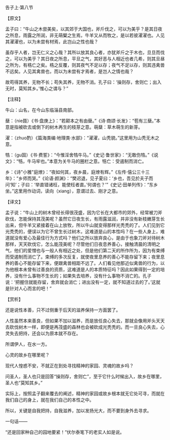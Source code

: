

告子上·第八节

【原文】

孟子曰：“牛山之木尝美矣，以其郊于大国也，斧斤伐之，可以为美乎？是其日夜之所息，雨露之所润，非无萌櫱之生焉，牛羊又从而牧之，是以若彼濯濯也。人见其濯濯也，以为未尝有材焉，此岂山之性也哉？

虽存乎人者，岂无仁义之心哉？其所以放其良心者，亦犹斧斤之于木也，旦旦而伐之，可以为美乎？其日夜之所息，平旦之气，其好恶与人相近也者几希，则其旦昼之所为，有梏亡之矣。梏之反覆，则其夜气不足以存；夜气不足以存，则其违禽兽不远矣。人见其禽兽也，而以为未尝有才焉者，是岂人之情也哉？

故苟得其养，无物不长；苟失其养，无物不消。孔子曰：‘操则存，舍则亡；出入无时，莫知其乡。’惟心之谓与？”

【注释】

牛山：山名，在今山东临淄县南部。

蘖：（nie聂）《书·盘庚上》：“若颠本之有由蘖。”《诗·商颂·长发》：“苞有三蘖。”本意是指被砍去或倒下的树木再生的枝芽之意。萌蘖：草木萌生的新芽。

濯：（zhuo酌）《篇海类编·地理类·水部》：“濯濯，山秃貌。”这里用为山秃无木之意。

牿：（gu固）《书·费誓》：“今惟淫舍牿牛马。”《史记·鲁世家》：“无敢伤牿。”《说文》：“牿，牛马牢也。”本意为关牛马的圈栏之意。牿亡：受遏制而消亡。

乡：《诗"小雅"庭燎》：“夜如何其，夜乡晨，庭燎有辉。”《左传·僖公三十三年》：“乡师而哭。”《论语·颜渊》：“樊迟退，见子夏曰：‘乡也，吾见於夫子而问‘知’；子曰：‘举直错诸枉，能使枉者直。’何谓也？’”《史记·田单列传》：“东乡坐。”这里用作动词，读向（xiang），意谓过去、刚才之意。

【译文】

孟子说：“牛山上的树木曾经长得很茂盛，因为它长在大都市的郊外，经常被刀斧砍伐，怎能保持其茂美呢？虽然它日夜生长，有雨露滋润，并非没有新枝嫩芽生长出来，但牛羊又紧接着在山上放牧，所以牛山就变得那样光秃秃的了。人们见到它光秃秃的，便误以为它不曾生长过树木，这难道是山的本性吗？在一些人身上，难道就没有爱心及最佳行为方式吗？他们之所以放弃良心，是由于也象刀斧对待树木那样，天天砍伐它，怎么能茂美呢？尽管他们日夜息养善心，接触清晨的清明之气，他们的爱憎也与一般人有相近之处，但是他们第二天的所作所为，因为有束缚而受遏制而消亡了。束缚的多次反复，就使夜里息养的善心不能存留下来；夜里息养的善心不能存留下来，便跟禽兽相距不远了。人们看见他那近似禽兽的行为，以为他根本未曾有过善良的资质，这难道是人的本质特征吗？因此如果得到一定的培养，没有什么事物不生长的；如果失去培养，没有什么事物不消亡的。孔子说：‘把握住就能存留，舍弃就会消亡；进出没有一定，就不知道过去的了。’这就是针对人心而言的吧！”

【赏析】

还是说性本善，只不过侧重于后天的滋养保持一方面罢了。

人性虽然本来善良，但如果不加以滋养，而是放任良心失去，那就会像用斧头天天去砍伐树木一样，即便是再茂盛的森林也会被砍成光秃秃的。而一旦良心失去，心灵失去把持，还会以为原本就不存在。

所谓伊人，在水一方。

心灵的故乡在哪里呢？

现代人惶惑不安，不就正在到处寻找精神的家园、灵魂的故乡吗？

问圣人，圣人也只是回答“操则存，舍则亡”，至于它什么时候出入，故乡在哪里，圣人也“莫知其乡。”

实际上，按照孟子翻来覆去的阐述，精神的家园或故乡根本就无它处可寻，而就在我们自己的身上，就在我们自己的本性之中。

所以，关键是自我把持，自我滋养，加以发扬光大，而不要到身外去寻求。

一句话——

“还是回家种自己的园地要紧！”伏尔泰笔下的老实人如是说。

